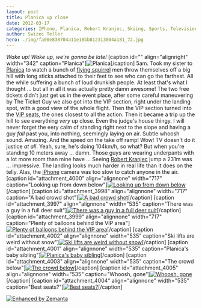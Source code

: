 ```yaml
---
layout: post
title: Planica up close
date: 2012-03-17
categories: IPhone, Planica, Robert Kranjec, Skiing, Sports, Television, Travel + Events, Winter Sports
author: Swizec Teller
hero: ./img/fa00e838704a11e18bb812313804a181_72.jpg
---
```


_Wake up! Wake up, we're gonna be late!_ \[caption id="" align="alignright" width="342" caption="Planica"]![Planica](./img/fa00e838704a11e18bb812313804a181_72.jpg "Planica")\[/caption] 5am. Took my sister to [Planica](<http://maps.google.com/maps?ll=46.4983333333,13.7391666667&spn=0.1,0.1&q=46.4983333333,13.7391666667 (Planica)&t=h> "Planica") to watch a bunch of [flying squirrel](http://en.wikipedia.org/wiki/Flying_squirrel "Flying squirrel") men throw themselves off a big hill with long sticks attached to their feet to see who can go the farthest. All the while suffering a bunch of loud drunkish people. At least that's what I thought ... but all in all it was actually pretty damn awesome! The two free tickets didn't just get us in the event place, after some careful maneuvering by The Ticket Guy we also got into the VIP section, right under the landing spot, with a good view of the whole flight. Then the VIP section turned into the [VIP seats](http://en.wikipedia.org/wiki/Very_Important_Person "Very Important Person"), the ones closest to all the action. Then it became a trip up the hill to see everything _very_ up close. Even the judge's house thingy. I will never forget the eery calm of standing right next to the slope and having a guy _fall_ past you, into nothing, seemingly laying on air. Subtle whoosh sound. Amazing. And the speed on the take off ramp! Wow! TV doesn't do it justice _at all_. Yeah, sure, he's doing 104km/h, so what? But when you're standing 10 meters away ... damn. Those guys are wearing underpants with a lot more room than mine have ... Seeing [Robert Kranjec](http://en.wikipedia.org/wiki/Robert_Kranjec "Robert Kranjec") jump a 231m was ... impressive. The landing looks much harder in real life than it does on the telly. Alas, the [iPhone](http://en.wikipedia.org/wiki/IPhone "IPhone") camera was too slow to catch anyone in the air. \[caption id="attachment_4000" align="alignnone" width="717" caption="Looking up from down below"][![Looking up from down below](./img/photo-3-1024x764.jpg "Looking up from down below")](http://swizec.com/blog/wp-content/uploads/2012/03/photo-3.jpg)\[/caption] \[caption id="attachment_3998" align="alignnone" width="717" caption="A bad crowd shot"][![A bad crowd shot](./img/photo-1-1024x764.jpg "A bad crowd shot")](http://swizec.com/blog/wp-content/uploads/2012/03/photo-1.jpg)\[/caption] \[caption id="attachment_3997" align="alignnone" width="535" caption="There was a guy in a full deer suit"][![There was a guy in a full deer suit](./img/photo-764x1024.jpg "There was a guy in a full deer suit")](http://swizec.com/blog/wp-content/uploads/2012/03/photo.jpg)\[/caption] \[caption id="attachment_3999" align="alignnone" width="717" caption="Plenty of balloons behind the VIP area"][![Plenty of balloons behind the VIP area](./img/photo-2-1024x764.jpg "Plenty of balloons behind the VIP area")](http://swizec.com/blog/wp-content/uploads/2012/03/photo-2.jpg)\[/caption] \[caption id="attachment_4002" align="alignnone" width="535" caption="Ski lifts are weird without snow"][![Ski lifts are weird without snow](./img/photo-5-764x1024.jpg "Ski lifts are weird without snow")](http://swizec.com/blog/wp-content/uploads/2012/03/photo-5.jpg)\[/caption] \[caption id="attachment_4001" align="alignnone" width="535" caption="Planica's baby sibling"][![Planica's baby sibling](./img/photo-4-764x1024.jpg "Planica's baby sibling")](http://swizec.com/blog/wp-content/uploads/2012/03/photo-4.jpg)\[/caption] \[caption id="attachment_4003" align="alignnone" width="535" caption="The crowd below"][![The crowd below](./img/photo-6-764x1024.jpg "The crowd below")](http://swizec.com/blog/wp-content/uploads/2012/03/photo-6.jpg)\[/caption] \[caption id="attachment_4005" align="alignnone" width="535" caption="Whoosh, gone"][![Whoosh, gone](./img/photo-8-764x1024.jpg "Whoosh, gone")](http://swizec.com/blog/wp-content/uploads/2012/03/photo-8.jpg)\[/caption] \[caption id="attachment_4004" align="alignnone" width="535" caption="Best seats?"][![Best seats?](./img/photo-7-764x1024.jpg "Best seats?")](http://swizec.com/blog/wp-content/uploads/2012/03/photo-7.jpg)\[/caption]

[![Enhanced by Zemanta](http://img.zemanta.com/zemified_e.png?x-id=08a8cb04-5478-47d3-bd8a-9f93f6dca18d)](http://www.zemanta.com/ "Enhanced by Zemanta")

